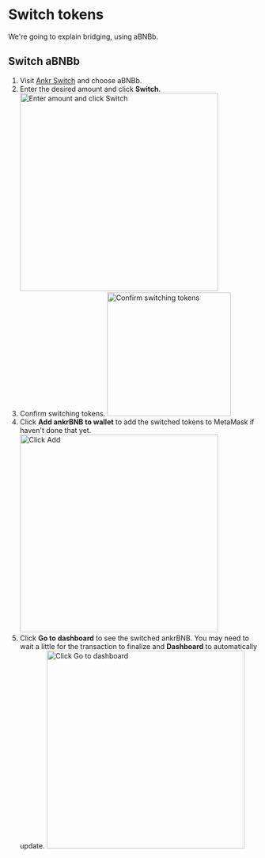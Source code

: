 
# Switch tokens
We're going to explain bridging, using aBNBb.

## Switch aBNBb
1. Visit [Ankr Switch](https://www.ankr.com/staking/switch/) and choose aBNBb.
2. Enter the desired amount and click **Switch**.
   <img src="/docs/staking/switch/click-switch.jpg" alt="Enter amount and click Switch" class="responsive-pic" width="400" />
3. Confirm switching tokens.
   <img src="/docs/staking/switch/confirm-switching-tokens.jpg" alt="Confirm switching tokens" class="responsive-pic" width="250" />
4. Click **Add ankrBNB to wallet** to add the switched tokens to MetaMask if haven't done that yet.
   <img src="/docs/staking/switch/add-switched-tokens-to-wallet.jpg" alt="Click Add" class="responsive-pic" width="400" />
6. Click **Go to dashboard** to see the switched ankrBNB. You may need to wait a little for the transaction to finalize and **Dashboard** to automatically update.
   <img src="/docs/staking/switch/click-go-to-dashboard.jpg" alt="Click Go to dashboard" class="responsive-pic" width="400" />
